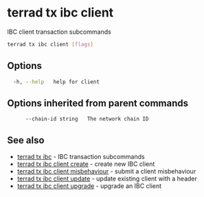 # terrad tx ibc client

IBC client transaction subcommands

```sh Terrad
terrad tx ibc client [flags]
```

## Options

```sh Terrad
  -h, --help   help for client
```

## Options inherited from parent commands

```
      --chain-id string   The network chain ID
```

## See also

* [terrad tx ibc](terrad_tx_ibc.mdx)	 - IBC transaction subcommands
* [terrad tx ibc client create](terrad_tx_ibc_client_create.mdx)	 - create new IBC client
* [terrad tx ibc client misbehaviour](terrad_tx_ibc_client_misbehaviour.mdx)	 - submit a client misbehaviour
* [terrad tx ibc client update](terrad_tx_ibc_client_update.mdx)	 - update existing client with a header
* [terrad tx ibc client upgrade](terrad_tx_ibc_client_upgrade.mdx)	 - upgrade an IBC client


